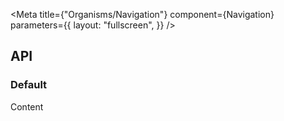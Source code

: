 
<Meta
  title={"Organisms/Navigation"}
  component={Navigation}
  parameters={{
    layout: "fullscreen",
  }}
/>

## API

<ArgsTable component={Navigation} />

### Default

<Canvas>
  <Story name="Default">
    <Navigation items={NAVIGATION}>Content</Navigation>
  </Story>
</Canvas>
